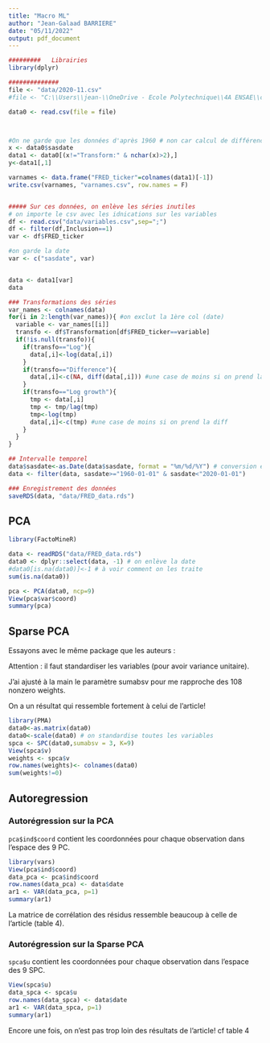 ---
title: "Macro ML"
author: "Jean-Galaad BARRIERE"
date: "05/11/2022"
output: pdf_document
---

```{r}
#########   Librairies
library(dplyr)

##############
file <- "data/2020-11.csv"
#file <- "C:\\Users\\jean-\\OneDrive - Ecole Polytechnique\\4A ENSAE\\cours\\Macroeconometry and ML\\2020-11.csv"

data0 <- read.csv(file = file)



#On ne garde que les données d'après 1960 # non car calcul de différence
x <- data0$sasdate
data1 <- data0[(x!="Transform:" & nchar(x)>2),]
y<-data1[,1]

varnames <- data.frame("FRED_ticker"=colnames(data1)[-1])
write.csv(varnames, "varnames.csv", row.names = F)


##### Sur ces données, on enlève les séries inutiles
# on importe le csv avec les idnications sur les variables
df <- read.csv("data/variables.csv",sep=";")
df <- filter(df,Inclusion==1)
var <- df$FRED_ticker

#on garde la date
var <- c("sasdate", var)


data <- data1[var]
data


```

```{r}
### Transformations des séries
var_names <- colnames(data)
for(i in 2:length(var_names)){ #on exclut la 1ère col (date)
  variable <- var_names[[i]]
  transfo <- df$Transformation[df$FRED_ticker==variable]
  if(!is.null(transfo)){
    if(transfo=="Log"){
      data[,i]<-log(data[,i])
    }
    if(transfo=="Difference"){
      data[,i]<-c(NA, diff(data[,i])) #une case de moins si on prend la diff
    }
    if(transfo=="Log growth"){
      tmp <- data[,i]
      tmp <- tmp/lag(tmp)
      tmp<-log(tmp)
      data[,i]<-c(tmp) #une case de moins si on prend la diff
    }
  }
}

## Intervalle temporel
data$sasdate<-as.Date(data$sasdate, format = "%m/%d/%Y") # conversion en date
data <- filter(data, sasdate>="1960-01-01" & sasdate<"2020-01-01")

### Enregistrement des données
saveRDS(data, "data/FRED_data.rds")
```

## PCA

```{r}
library(FactoMineR)

data <- readRDS("data/FRED_data.rds")
data0 <- dplyr::select(data, -1) # on enlève la date
#data0[is.na(data0)]<-1 # à voir comment on les traite
sum(is.na(data0))

pca <- PCA(data0, ncp=9)
View(pca$var$coord)
summary(pca)
```



## Sparse PCA

Essayons avec le même package que les auteurs :

Attention : il faut standardiser les variables (pour avoir variance unitaire).

J'ai ajusté à la main le paramètre sumabsv pour me rapproche des 108 nonzero weights.

On a un résultat qui ressemble fortement à celui de l'article!

```{r}
library(PMA)
data0<-as.matrix(data0)
data0<-scale(data0) # on standardise toutes les variables
spca <- SPC(data0,sumabsv = 3, K=9)
View(spca$v)
weights <- spca$v
row.names(weights)<- colnames(data0)
sum(weights!=0)

```

## Autoregression


### Autorégression sur la PCA
``pca$ind$coord`` contient les coordonnées pour chaque observation dans l'espace des 9 PC.


```{r}
library(vars)
View(pca$ind$coord)
data_pca <- pca$ind$coord
row.names(data_pca) <- data$date
ar1 <- VAR(data_pca, p=1)
summary(ar1)
```
La matrice de corrélation des résidus ressemble beaucoup à celle de l'article (table 4).

### Autorégression sur la Sparse PCA
``spca$u`` contient les coordonnées pour chaque observation dans l'espace des 9 SPC.

```{r}
View(spca$u)
data_spca <- spca$u
row.names(data_spca) <- data$date
ar1 <- VAR(data_spca, p=1)
summary(ar1)
```

Encore une fois, on n'est pas trop loin des résultats de l'article! cf table 4